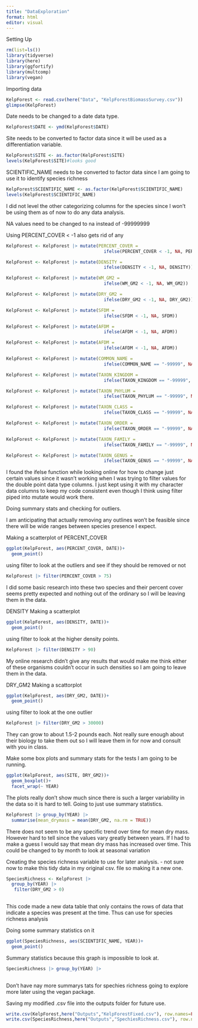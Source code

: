 ```yaml
---
title: "DataExploration"
format: html
editor: visual
---
```


Setting Up

```r
rm(list=ls())
library(tidyverse)
library(here)
library(ggfortify)
library(multcomp)
library(vegan)
```

Importing data

```r
KelpForest <- read.csv(here("Data", "KelpForestBiomassSurvey.csv"))
glimpse(KelpForest)
```





Date needs to be changed to a date data type. 
```r
KelpForest$DATE <- ymd(KelpForest$DATE)
```


Site needs to be converted to factor data since it will be used as a differentiation variable. 
```r
KelpForest$SITE <- as.factor(KelpForest$SITE)
levels(KelpForest$SITE)#looks good
```

SCIENTIFIC_NAME needs to be converted to factor data since I am going to use it to identify species richness 
```r
KelpForest$SCIENTIFIC_NAME <- as.factor(KelpForest$SCIENTIFIC_NAME)
levels(KelpForest$SCIENTIFIC_NAME)
```

I did not level the other categorizing columns for the species since I won't be using them as of now to do any data analysis. 

NA values need to be changed to na instead of -99999999

Using PERCENT_COVER < -1 also gets rid of any 

```r
KelpForest <- KelpForest |> mutate(PERCENT_COVER = 
                                     ifelse(PERCENT_COVER < -1, NA, PERCENT_COVER))

KelpForest <- KelpForest |> mutate(DENSITY = 
                                     ifelse(DENSITY < -1, NA, DENSITY))

KelpForest <- KelpForest |> mutate(WM_GM2 = 
                                     ifelse(WM_GM2 < -1, NA, WM_GM2))

KelpForest <- KelpForest |> mutate(DRY_GM2 = 
                                     ifelse(DRY_GM2 < -1, NA, DRY_GM2))

KelpForest <- KelpForest |> mutate(SFDM = 
                                     ifelse(SFDM < -1, NA, SFDM))

KelpForest <- KelpForest |> mutate(AFDM = 
                                     ifelse(AFDM < -1, NA, AFDM))

KelpForest <- KelpForest |> mutate(AFDM = 
                                     ifelse(AFDM < -1, NA, AFDM))

KelpForest <- KelpForest |> mutate(COMMON_NAME = 
                                     ifelse(COMMON_NAME == "-99999", NA, COMMON_NAME))

KelpForest <- KelpForest |> mutate(TAXON_KINGDOM = 
                                     ifelse(TAXON_KINGDOM == "-99999", NA, TAXON_KINGDOM))

KelpForest <- KelpForest |> mutate(TAXON_PHYLUM = 
                                     ifelse(TAXON_PHYLUM == "-99999", NA, TAXON_PHYLUM))

KelpForest <- KelpForest |> mutate(TAXON_CLASS = 
                                     ifelse(TAXON_CLASS == "-99999", NA, TAXON_CLASS))

KelpForest <- KelpForest |> mutate(TAXON_ORDER = 
                                     ifelse(TAXON_ORDER == "-99999", NA, TAXON_ORDER))

KelpForest <- KelpForest |> mutate(TAXON_FAMILY = 
                                     ifelse(TAXON_FAMILY == "-99999", NA, TAXON_FAMILY))

KelpForest <- KelpForest |> mutate(TAXON_GENUS = 
                                     ifelse(TAXON_GENUS == "-99999", NA, TAXON_GENUS))
```

I found the ifelse function while looking online for how to change just certain values since it wasn't working when I was trying to filter values for the double point data type columns. I just kept using it with my character data columns to keep my code consistent even though I think using filter piped into mutate would work there.

Doing summary stats and checking for outliers.

I am anticipating that actually removing any outlines won't be feasible since there will be wide ranges between species presence I expect. 

Making a scatterplot of PERCENT_COVER

```r
ggplot(KelpForest, aes(PERCENT_COVER, DATE))+
  geom_point()
```
using filter to look at the outliers and see if they should be removed or not
```r
KelpForest |> filter(PERCENT_COVER > 75)
```
I did some basic research into these two species and their percent cover seems pretty expected and nothing out of the ordinary so I will be leaving them in the data. 


DENSITY
Making a scatterplot
```r
ggplot(KelpForest, aes(DENSITY, DATE))+
  geom_point()
```
using filter to look at the higher density points. 
```r
KelpForest |> filter(DENSITY > 90)
```

My online research didn't give any results that would make me think either of these organisms couldn't occur in such densities so I am going to leave them in the data. 

DRY_GM2
Making a scattorplot
```r
ggplot(KelpForest, aes(DRY_GM2, DATE))+
  geom_point()
```
using filter to look at the one outlier
```r
KelpForest |> filter(DRY_GM2 > 30000)
```

They can grow to about 1.5-2 pounds each. Not really sure enough about their biology to take them out so I will leave them in for now and consult with you in class. 


Make some box plots and summary stats for the tests I am going to be running. 
```r
ggplot(KelpForest, aes(SITE, DRY_GM2))+
  geom_boxplot()+
  facet_wrap(~ YEAR)
```
The plots really don't show much since there is such a larger variability in the data so it is hard to tell. Going to just use summary statistics. 

```r
KelpForest |> group_by(YEAR) |>
  summarise(mean_drymass = mean(DRY_GM2, na.rm = TRUE))
```
There does not seem to be any specific trend over time for mean dry mass. However hard to tell since the values vary greatly between years. If I had to make a guess I would say that mean dry mass has increased over time. This could be changed to by month to look at seasonal variation 


Creating the species richness variable to use for later analysis. 
- not sure now to make this tidy data in my original csv. file so making it a new one.
```r
SpeciesRichness <- KelpForest |> 
  group_by(YEAR) |>
   filter(DRY_GM2 > 0)
                    
```
This code made a new data table that only contains the rows of data that indicate a species was present at the time. Thus can use for species richness analysis


Doing some summary statistics on it
```r
ggplot(SpeciesRichness, aes(SCIENTIFIC_NAME, YEAR))+
  geom_point()
```
Summary statistics because this graph is impossible to look at. 
```r
SpeciesRichness |> group_by(YEAR) |>
  
```

Don't have nay more summarys tats for spechies richness going to explore more later using the vegan package. 


Saving my modified .csv file into the outputs folder for future use. 
```r
write.csv(KelpForest,here("Outputs","KelpForestFixed.csv"), row.names=FALSE)
write.csv(SpeciesRichness,here("Outputs","SpechiesRichness.csv"), row.names=FALSE)
```































